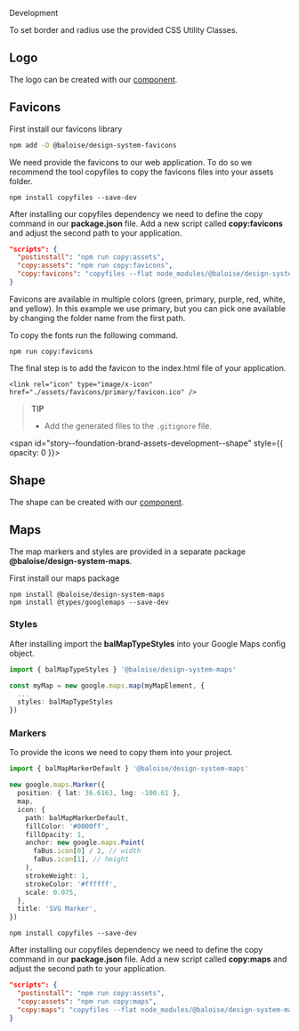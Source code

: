 
<bal-doc-banner id="story--foundation-brand-assets-development--logo" subtitle="Foundation/Brand Assets" color="yellow">Development</bal-doc-banner>

<bal-doc-lead>To set border and radius use the provided CSS Utility Classes.</bal-doc-lead>

## Logo

The logo can be created with our [component](?path=/docs/components-logo--basic).

<Canvas withSource="open">
  <Story id="foundation-brand-assets-development--logo" />
</Canvas>

## Favicons

First install our favicons library

```bash
npm add -D @baloise/design-system-favicons
```

We need provide the favicons to our web application.
To do so we recommend the tool copyfiles to copy the favicons files into your assets folder.

```
npm install copyfiles --save-dev
```

After installing our copyfiles dependency we need to define the copy command in our **package.json** file.
Add a new script called **copy:favicons** and adjust the second path to your application.

```json
"scripts": {
  "postinstall": "npm run copy:assets",
  "copy:assets": "npm run copy:favicons",
  "copy:favicons": "copyfiles --flat node_modules/@baloise/design-system-favicons/icons/primary/* src/assets/favicons"
}
```

Favicons are available in multiple colors (green, primary, purple, red, white, and yellow).
In this example we use primary, but you can pick one available by changing the folder name from the first path.

To copy the fonts run the following command.

```
npm run copy:favicons
```

The final step is to add the favicon to the index.html file of your application.

```
<link rel="icon" type="image/x-icon" href="./assets/favicons/primary/favicon.ico" />
```

> **TIP**
>
> - Add the generated files to the `.gitignore` file.

<span id="story--foundation-brand-assets-development--shape" style={{ opacity: 0 }}></span>

## Shape

The shape can be created with our [component](?path=/docs/components-shape--basic).

<Canvas withSource="open">
  <Story id="foundation-brand-assets-development--shape" />
</Canvas>

## Maps

The map markers and styles are provided in a separate package **@baloise/design-system-maps**.

First install our maps package

```
npm install @baloise/design-system-maps
npm install @types/googlemaps --save-dev
```

### Styles

After installing import the **balMapTypeStyles** into your Google Maps config object.

```typescript
import { balMapTypeStyles } '@baloise/design-system-maps'

const myMap = new google.maps.map(myMapElement, {
  ...
  styles: balMapTypeStyles
})
```

### Markers

To provide the icons we need to copy them into your project.

```typescript
import { balMapMarkerDefault } '@baloise/design-system-maps'

new google.maps.Marker({
  position: { lat: 36.6163, lng: -100.61 },
  map,
  icon: {
    path: balMapMarkerDefault,
    fillColor: '#0000ff',
    fillOpacity: 1,
    anchor: new google.maps.Point(
      faBus.icon[0] / 2, // width
      faBus.icon[1], // height
    ),
    strokeWeight: 1,
    strokeColor: '#ffffff',
    scale: 0.075,
  },
  title: 'SVG Marker',
})
```

```
npm install copyfiles --save-dev
```

After installing our copyfiles dependency we need to define the copy command in our **package.json** file.
Add a new script called **copy:maps** and adjust the second path to your application.

```json
"scripts": {
  "postinstall": "npm run copy:assets",
  "copy:assets": "npm run copy:maps",
  "copy:maps": "copyfiles --flat node_modules/@baloise/design-system-maps/markers/* src/assets/markers"
}
```

<bal-doc-github link="/stories/foundation/brand-assets/02-development.docs.mdx"></bal-doc-github>

